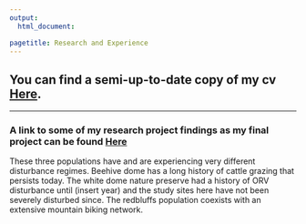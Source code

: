 ```yaml
---
output:
  html_document:

pagetitle: Research and Experience 
---
```


## You can find a semi-up-to-date copy of my cv [Here](./cv_2020.pdf).
___

### A link to some of my research project findings as my final project can be found [Here](https://elishartung.github.io/final_project/index.html)  


These three populations have and are experiencing very different disturbance regimes.  Beehive dome has a long history of cattle grazing that persists today.  The white dome nature preserve had a history of ORV disturbance until (insert year) and the study sites here have not been severely disturbed since.  The redbluffs population coexists with an extensive mountain biking network.  